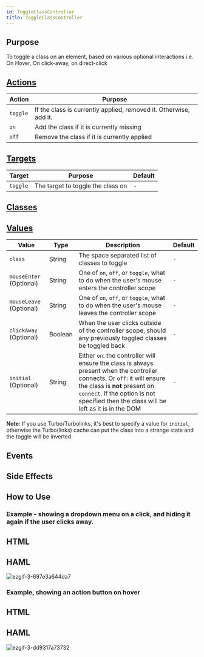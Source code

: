 ```yaml
---
id: ToggleClassController
title: ToggleClassController
---
```




## Purpose

To toggle a class on an element, based on various optional interactions i.e. On Hover, On click-away, on direct-click



## [Actions](https://stimulus.hotwire.dev/reference/actions)

| Action   | Purpose                                                           |
|----------|-------------------------------------------------------------------|
| `toggle` | If the class is currently applied, removed it. Otherwise, add it. |
| `on`     | Add the class if it is currently missing                          |
| `off`    | Remove the class if it is currently applied                       |

## [Targets](https://stimulus.hotwire.dev/reference/targets)

| Target   | Purpose                           | Default |
|----------|-----------------------------------|---------|
| `toggle` | The target to toggle the class on | -       |

## [Classes](https://stimulus.hotwire.dev/reference/classes)
<NoClasses/>

## [Values](https://stimulus.hotwire.dev/reference/values)

| Value                   | Type    | Description                                                                                                                                                                                                                                          | Default |
|-------------------------|---------|------------------------------------------------------------------------------------------------------------------------------------------------------------------------------------------------------------------------------------------------------|---------|
| `class`                 | String  | The space separated list of classes to toggle                                                                                                                                                                                                        | `-`     |
| `mouseEnter` (Optional) | String  | One of `on`, `off`, or `toggle`, what to do when the user's mouse enters the controller scope                                                                                                                                                        | `-`     |
| `mouseLeave` (Optional) | String  | One of `on`, `off`, or `toggle`, what to do when the user's mouse leaves the controller scope                                                                                                                                                        | `-`     |
| `clickAway` (Optional)  | Boolean | When the user clicks outside of the controller scope, should any previously toggled classes be toggled back                                                                                                                                          | `-`     |
| `initial` (Optional)    | String  | Either `on`: the controller will ensure the class is always present when the controller connects. Or `off`: it will ensure the class is **not** present on `connect`. If the option is not specified then the class will be left as it is in the DOM | `-`     |

**Note**: If you use Turbo/Turbolinks, it's best to specify a value for `initial`, otherwise the Turbo(links) cache can put the class into a strange state and the toggle will be inverted.

## Events
<NoEvents/>

## Side Effects
<NoSideEffects/>


## How to Use

### Example - showing a dropdown menu on a click, and hiding it again if the user clicks away.

## HTML

<ToggleClassControllerClickHtml/>

## HAML

<ToggleClassControllerClickHaml/>


![ezgif-3-697e3a644da7](https://user-images.githubusercontent.com/9960703/104182368-450ec700-5408-11eb-920b-becec527311d.gif)

### Example, showing an action button on hover

## HTML

<ToggleClassControllerHoverHtml/>

## HAML

<ToggleClassControllerHoverHaml/>


![ezgif-3-dd9317a73732](https://user-images.githubusercontent.com/9960703/104182370-45a75d80-5408-11eb-8b3d-8feae48bbc5a.gif)
